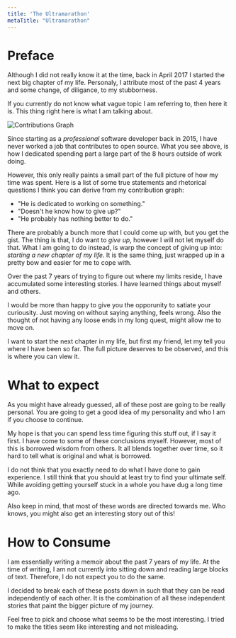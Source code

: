 ```yaml
---
title: 'The Ultramarathon'
metaTitle: "Ultramarathon"
---
```


# Preface

Although I did not really know it at the time, back in April 2017 I started the next big chapter of my life.
Personaly, I attribute most of the past 4 years and some change, of diligance, to my stubborness.

If you currently do not know what vague topic I am referring to, then here it is.
This thing right here is what I am talking about.

![Contributions Graph](./images/contributions.png)

Since starting as a _professional_ software developer back in 2015, I have never worked a job that contributes to open source.
What you see above, is how I dedicated spending part a large part of the 8 hours outside of work doing.

However, this only really paints a small part of the full picture of how my time was spent.
Here is a list of some true statements and rhetorical questions I think you can derive from my contribution graph:

- "He is dedicated to working on something."
- "Doesn't he know how to give up?"
- "He probably has nothing better to do."

There are probably a bunch more that I could come up with, but you get the gist.
The thing is that, I do want to _give up_, however I will not let myself do that.
What I am going to do instead, is warp the concept of giving up into: _starting a new chapter of my life_.
It is the same thing, just wrapped up in a pretty bow and easier for me to cope with.

Over the past 7 years of trying to figure out where my limits reside, I have accumulated some interesting stories.
I have learned things about myself and others.

I would be more than happy to give you the opporunity to satiate your curiousity.
Just moving on without saying anything, feels wrong.
Also the thought of not having any loose ends in my long quest, might allow me to move on.

I want to start the next chapter in my life, but first my friend, let my tell you where I have been so far.
The full picture deserves to be observed, and this is where you can view it.

# What to expect

As you might have already guessed, all of these post are going to be really personal.
You are going to get a good idea of my personality and who I am if you choose to continue.

My hope is that you can spend less time figuring this stuff out, if I say it first.
I have come to some of these conclusions myself.
However, most of this is borrowed wisdom from others.
It all blends together over time, so it hard to tell what is original and what is borrowed.


I do not think that you exactly need to do what I have done to gain experience.
I still think that you should at least try to find your ultimate self.
While avoiding getting yourself stuck in a whole you have dug a long time ago.

Also keep in mind, that most of these words are directed towards me.
Who knows, you might also get an interesting story out of this!

# How to Consume

I am essentially writing a memoir about the past 7 years of my life.
At the time of writing, I am not currently into sitting down and reading large blocks of text.
Therefore, I do not expect you to do the same.

I decided to break each of these posts down in such that they can be read independently of each other.
It is the combination of all these independent stories that paint the bigger picture of my journey.

Feel free to pick and choose what seems to be the most interesting.
I tried to make the titles seem like interesting and not misleading.
